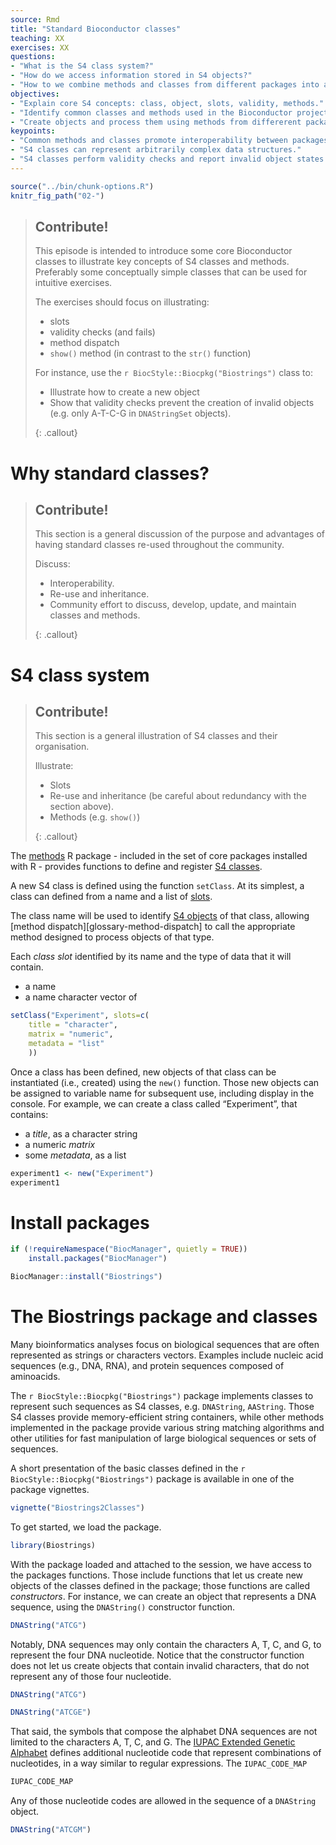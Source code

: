 ```yaml
---
source: Rmd
title: "Standard Bioconductor classes"
teaching: XX
exercises: XX
questions:
- "What is the S4 class system?"
- "How do we access information stored in S4 objects?"
- "How to we combine methods and classes from different packages into a practical workflow?"
objectives:
- "Explain core S4 concepts: class, object, slots, validity, methods."
- "Identify common classes and methods used in the Bioconductor project."
- "Create objects and process them using methods from differerent packages in a single workflow."
keypoints:
- "Common methods and classes promote interoperability between packages, reduce redundant efforts by package developers, and facilitate the writing of workflows"
- "S4 classes can represent arbitrarily complex data structures."
- "S4 classes perform validity checks and report invalid object states."
---
```


```r
source("../bin/chunk-options.R")
knitr_fig_path("02-")
```

> ## Contribute!
> 
> This episode is intended to introduce some core Bioconductor classes to illustrate key concepts of S4 classes and methods.
> Preferably some conceptually simple classes that can be used for intuitive exercises.
>
> The exercises should focus on illustrating:
>
> - slots
> - validity checks (and fails)
> - method dispatch
> - `show()` method (in contrast to the `str()` function)
> 
> For instance, use the `r BiocStyle::Biocpkg("Biostrings")` class to:
> 
> - Illustrate how to create a new object
> - Show that validity checks prevent the creation of invalid objects (e.g. only A-T-C-G in `DNAStringSet` objects).
>
{: .callout}

# Why standard classes?

> ## Contribute!
> 
> This section is a general discussion of the purpose and advantages of having standard classes re-used throughout the community.
> 
> Discuss:
> 
> - Interoperability.
> - Re-use and inheritance.
> - Community effort to discuss, develop, update, and maintain classes and methods.
>
{: .callout}


# S4 class system

> ## Contribute!
> 
> This section is a general illustration of S4 classes and their organisation.
> 
> Illustrate:
> 
> - Slots
> - Re-use and inheritance (be careful about redundancy with the section above).
> - Methods (e.g. `show()`)
>
{: .callout}

The [methods][pkg-methods] R package - included in the set of core packages installed with R - provides functions to define and register [S4 classes][glossary-s4-class].

A new S4 class is defined using the function `setClass`.
At its simplest, a class can defined from a name and a list of [slots][glossary-s4-slot].

The class name will be used to identify [S4 objects][glossary-s4-object] of that class, allowing [method dispatch][glossary-method-dispatch] to call the appropriate method designed to process objects of that type.

Each _class slot_ identified by its name and the type of data that it will contain.

- a name
- a name character vector of 

```r
setClass("Experiment", slots=c(
    title = "character",
    matrix = "numeric",
    metadata = "list"
    ))
```

Once a class has been defined, new objects of that class can be instantiated (i.e., created) using the `new()` function.
Those new objects can be assigned to variable name for subsequent use, including display in the console.
For example, we can create a class called "Experiment", that contains:

- a _title_, as a character string
- a numeric _matrix_
- some _metadata_, as a list

```r
experiment1 <- new("Experiment")
experiment1
```


# Install packages

```r
if (!requireNamespace("BiocManager", quietly = TRUE))
    install.packages("BiocManager")

BiocManager::install("Biostrings")
```


# The Biostrings package and classes

Many bioinformatics analyses focus on biological sequences that are often represented as strings or characters vectors.
Examples include nucleic acid sequences (e.g., DNA, RNA), and protein sequences composed of aminoacids.

The `r BiocStyle::Biocpkg("Biostrings")` package implements classes to represent such sequences as S4 classes, e.g. `DNAString`, `AAString`.
Those S4 classes provide memory-efficient string containers, while other methods implemented in the package provide various string matching algorithms and other utilities for fast manipulation of large biological sequences or sets of sequences.

A short presentation of the basic classes defined in the `r BiocStyle::Biocpkg("Biostrings")` package is available in one of the package vignettes.

```r
vignette("Biostrings2Classes")
```

To get started, we load the package.

```r
library(Biostrings)
```

With the package loaded and attached to the session, we have access to the packages functions.
Those include functions that let us create new objects of the classes defined in the package; those functions are called _constructors_.
For instance, we can create an object that represents a DNA sequence, using the `DNAString()` constructor function.

```r
DNAString("ATCG")
```

Notably, DNA sequences may only contain the characters A, T, C, and G, to represent the four DNA nucleotide.
Notice that the constructor function does not let us create objects that contain invalid characters, that do not represent any of those four nucleotide.

```r
DNAString("ATCG")
```

```r
DNAString("ATCGE")
```

That said, the symbols that compose the alphabet DNA sequences are not limited to the characters A, T, C, and G.
The [IUPAC Extended Genetic Alphabet][iupac-alphabet] defines additional nucleotide code that represent combinations of nucleotides, in a way similar to regular expressions.
The `IUPAC_CODE_MAP` 

```r
IUPAC_CODE_MAP
```

Any of those nucleotide codes are allowed in the sequence of a `DNAString` object.

```r
DNAString("ATCGM")
```

[pkg-methods]: https://stat.ethz.ch/R-manual/R-devel/library/methods/html/00Index.html
[iupac-alphabet]: https://www.bioinformatics.org/sms/iupac.html
[glossary-s4-slot]: ../reference.html#s4-class-slot
[glossary-s4-class]: ../reference.html#s4-class
[glossary-s4-object]: ../reference.html#s4-object
[glossary-s4-dispatch]: ../reference.html#s4-method-dispatch

